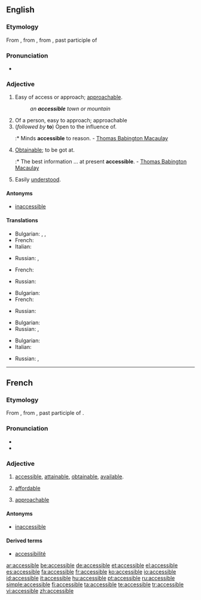 ==English==

===Etymology===
From {{etyl|fr|en}}, from {{LL.}} {{term|accessibilis||lang=la}}, from {{term|accessus||lang=la}}, past participle of {{term|accedo|accēdō|lang=la|approach}}

===Pronunciation===
* {{IPA|/əkˈsɛsəbˑl/}}

===Adjective===
{{en-adj}}

# Easy of access or approach; [[approachable]].
#: ''an '''accessible''' town or mountain''
# Of a person, easy to approach; approachable
# (''followed by'' '''to''') Open to the influence of.
#:* Minds '''accessible''' to reason. - [[w:Thomas Babington Macaulay|Thomas Babington Macaulay]]
# [[obtainable|Obtainable]]; to be got at.
#:* The best information ... at present '''accessible'''. - [[w:Thomas Babington Macaulay|Thomas Babington Macaulay]]
# Easily [[understand|understood]].

====Antonyms====
* [[inaccessible]]

====Translations====
{{trans-top|easy of access or approach}}
* Bulgarian: {{t|bg|достъпен|sc=Cyrl}},  {{t|bg|достижим|sc=Cyrl}},  {{t|bg|достъпен|sc=Cyrl}}
* French: {{t+|fr|accessible}}
* Italian: {{t+|it|accessibile}}
{{trans-mid}}
* Russian: {{t+|ru|доступный|tr=dostúpnyj|sc=Cyrl}}, {{t|ru|достижимый|tr=dostižímyj|sc=Cyrl}}
{{trans-bottom}}

{{trans-top|of a person, approachable}}
* French: {{t+|fr|accessible}}
{{trans-mid}}
* Russian: {{t+|ru|доступный|tr=dostúpnyj|sc=Cyrl}}
{{trans-bottom}}

{{trans-top|obtainable}}
* Bulgarian: {{t|bg|постижим|sc=Cyrl}}
* French: {{t+|fr|accessible}}
{{trans-mid}}
* Russian: {{t+|ru|доступный|tr=dostúpnyj|sc=Cyrl}}
{{trans-bottom}}

{{trans-top|open to the influence of}}
* Bulgarian: {{t|bg|податлив|sc=Cyrl}}
* Russian: {{t|ru|поддающийся|tr=podajúš'ijs'a|sc=Cyrl}}, {{t|ru|податливый|tr=podátlivyj|sc=Cyrl}}
{{trans-mid}}
{{trans-bottom}}

{{trans-top|easily understood}}
* Bulgarian: {{t|bg|понятен|sc=Cyrl}}
* Italian: {{t+|it|accessibile}}
{{trans-mid}}
* Russian: {{t+|ru|доступный|tr=dostúpnyj|sc=Cyrl}}, {{t|ru|понятный|tr=pon'átnyj|sc=Cyrl}}
{{trans-bottom}}

{{checktrans-top}}
{{checktrans-mid}}
{{checktrans-bottom}}

----

==French==

===Etymology===
From {{LL.|fr}} {{term|accessibilis||accessible|lang=la}}, from {{term|accessus||lang=la}}, past participle of {{term|accedo|accēdō|lang=la|approach}}.

===Pronunciation===
* {{audio|Fr-accessible.ogg|Audio (France, Paris)}}
* {{homophones|accessibles}}

===Adjective===
{{fr-adj-mf}}

# {{context|of a place, information, etc.}} [[accessible#English|accessible]], [[attainable]], [[obtainable]], [[available]].
# {{context|of a price}} [[affordable]]
# {{context|of a person}} [[approachable]]

====Antonyms====
* [[inaccessible#French|inaccessible]]

====Derived terms====
* [[accessibilité]]

[[ar:accessible]]
[[be:accessible]]
[[de:accessible]]
[[et:accessible]]
[[el:accessible]]
[[es:accessible]]
[[fa:accessible]]
[[fr:accessible]]
[[ko:accessible]]
[[io:accessible]]
[[id:accessible]]
[[it:accessible]]
[[hu:accessible]]
[[pt:accessible]]
[[ru:accessible]]
[[simple:accessible]]
[[fi:accessible]]
[[ta:accessible]]
[[te:accessible]]
[[tr:accessible]]
[[vi:accessible]]
[[zh:accessible]]